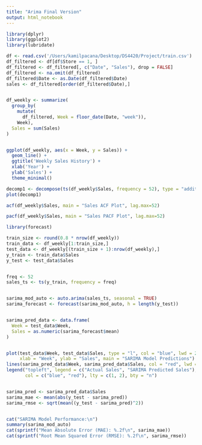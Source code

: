 ```yaml
---
title: "Arima Final Version"
output: html_notebook
---
```



```r
library(dplyr)
library(ggplot2)
library(lubridate)  

df <- read.csv('/Users/kamilpacana/Desktop/DS4420/Project/train.csv')
df_filtered <- df[df$Store == 1, ]
df_filtered <- df_filtered[, c("Date", "Sales"), drop = FALSE]
df_filtered <- na.omit(df_filtered)
df_filtered$Date <- as.Date(df_filtered$Date)
sales <- df_filtered[order(df_filtered$Date),]


df_weekly <- summarize(
  group_by(
    mutate(
      df_filtered, Week = floor_date(Date, "week")), 
    Week), 
  Sales = sum(Sales)
)


ggplot(df_weekly, aes(x = Week, y = Sales)) +
  geom_line() +
  ggtitle('Weekly Sales History') +
  xlab('Year') +
  ylab('Sales') +
  theme_minimal()


```
```r
decomp1 <- decompose(ts(df_weekly$Sales, frequency = 52), type = "additive")
plot(decomp1)
```

```r
acf(df_weekly$Sales, main = "Sales ACF Plot", lag.max=52)
```
```r
pacf(df_weekly$Sales, main = "Sales PACF Plot", lag.max=52)
```



```r
library(forecast)

train_size <- round(0.8 * nrow(df_weekly))
train_data <- df_weekly[1:train_size,]
test_data <- df_weekly[(train_size + 1):nrow(df_weekly),]
y_train <- train_data$Sales
y_test <- test_data$Sales


freq <- 52
sales_ts <- ts(y_train, frequency = freq)


sarima_mod_auto <- auto.arima(sales_ts, seasonal = TRUE)
sarima_forecast <- forecast(sarima_mod_auto, h = length(y_test))


sarima_pred_data <- data.frame(
  Week = test_data$Week, 
  Sales = as.numeric(sarima_forecast$mean)
)


plot(test_data$Week, test_data$Sales, type = "l", col = "blue", lwd = 2, 
     xlab = "Week", ylab = "Sales", main = "SARIMA Model Predictions")
lines(sarima_pred_data$Week, sarima_pred_data$Sales, col = "red", lwd = 2, lty = 2)
legend("topleft", legend = c("Actual Sales", "SARIMA Predicted Sales"), 
       col = c("blue", "red"), lty = c(1, 2), bty = "n")


sarima_pred <- sarima_pred_data$Sales
sarima_mae <- mean(abs(y_test - sarima_pred))
sarima_rmse <- sqrt(mean((y_test - sarima_pred)^2))


cat("SARIMA Model Performance:\n")
summary(sarima_mod_auto)
cat(sprintf("Mean Absolute Error (MAE): %.2f\n", sarima_mae))
cat(sprintf("Root Mean Squared Error (RMSE): %.2f\n", sarima_rmse))
```




